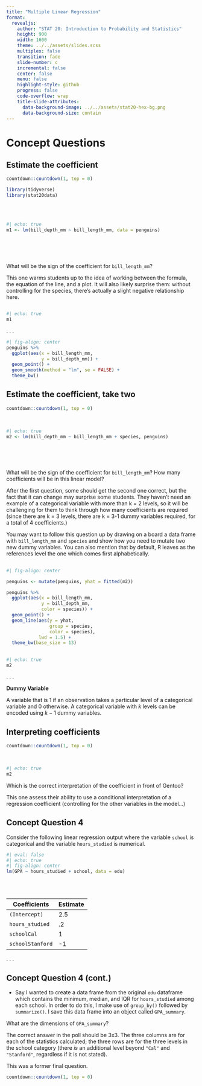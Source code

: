 ```yaml
---
title: "Multiple Linear Regression"
format:
  revealjs:
    author: "STAT 20: Introduction to Probability and Statistics"
    height: 900
    width: 1600
    theme: ../../assets/slides.scss
    multiplex: false
    transition: fade
    slide-number: c
    incremental: false
    center: false
    menu: false
    highlight-style: github
    progress: false
    code-overflow: wrap
    title-slide-attributes:
      data-background-image: ../../assets/stat20-hex-bg.png
      data-background-size: contain
---
```


# Concept Questions

## Estimate the coefficient

```r
countdown::countdown(1, top = 0)
```

```r
library(tidyverse)
library(stat20data)
```

\
\

```r
#| echo: true
m1 <- lm(bill_depth_mm ~ bill_length_mm, data = penguins)
```

\
\
\

:::{.poll}
What will be the sign of the coefficient for  `bill_length_mm`?
:::

:::notes
This one warms students up to the idea of working between the formula, the equation of the line, and a plot. It will also likely surprise them: without controlling for the species, there's actually a slight negative relationship here.
:::


## 

```r
#| echo: true
m1
```

. . .

```r
#| fig-align: center
penguins %>%
  ggplot(aes(x = bill_length_mm,
             y = bill_depth_mm)) +
  geom_point() +
  geom_smooth(method = "lm", se = FALSE) +
  theme_bw()
```


## Estimate the coefficient, take two

```r
countdown::countdown(1, top = 0)
```

\

```r
#| echo: true
m2 <- lm(bill_depth_mm ~ bill_length_mm + species, penguins)
```

\
\
\

:::{.poll}
What will be the sign of the coefficient for  `bill_length_mm`? How many coefficients will be in this linear model?
:::

:::notes
After the first question, some should get the second one correct, but the fact that it can change may surprise some students. They haven't need an example of a categorical variable with more than k = 2 levels, so it will be challenging for them to think through how many coefficients are required (since there are k = 3 levels, there are k = 3-1 dummy variables required, for a total of 4 coefficients.)

You may want to follow this question up by drawing on a board a data frame with `bill_length_mm` and `species` and show how you need to mutate two new dummy variables. You can also mention that by default, R leaves as the references level the one which comes first alphabetically.
:::

## 

```r
#| fig-align: center

penguins <- mutate(penguins, yhat = fitted(m2))

penguins %>%
  ggplot(aes(x = bill_length_mm,
             y = bill_depth_mm,
             color = species)) +
  geom_point() +
  geom_line(aes(y = yhat, 
                group = species,
                color = species),
            lwd = 1.5) +
  theme_bw(base_size = 13)
```

##

```r
#| echo: true
m2
```

. . .

**Dummy Variable**

A variable that is 1 if an observation takes a particular level of a categorical variable and 0 otherwise. A categorical variable with $k$ levels can be encoded using $k - 1$ dummy variables.


## Interpreting coefficients

```r
countdown::countdown(1, top = 0)
```

\

```r
#| echo: true
m2
```

:::poll
Which is the correct interpretation of the coefficient in front of Gentoo?
:::

:::notes
This one assess their ability to use a conditional interpretation of a regression coefficient (controlling for the other variables in the model...)
:::

## Concept Question 4

Consider the following linear regression output where the variable `school` is categorical and the variable `hours_studied` is numerical.

```r
#| eval: false
#| echo: true
#| fig-align: center
lm(GPA ~ hours_studied + school, data = edu)
```

\   
\   

| Coefficients     | Estimate |
| ----------- | ----------- |
| `(Intercept)`      | 2.5       |
| `hours_studied`        | .2        |
| `schoolCal`      | 1       |
| `schoolStanford`        | -1      |

. . . 

## Concept Question 4 (cont.)

-   Say I wanted to create a data frame from the original `edu` dataframe which contains the minimum, median, and IQR for `hours_studied` among each school. In order to do this, I make use of `group_by()` followed by `summarize()`. I save this data frame into an object called `GPA_summary`.


:::poll
What are the dimensions of `GPA_summary`?
:::


:::notes
The correct answer in the poll should be 3x3. The three columns are for each of the statistics calculated; the three rows are for the three levels in the school category (there *is* an additional level beyond `"Cal"` and `"Stanford"`, regardless if it is not stated). 

This was a former final question.
:::

```r
countdown::countdown(1, top = 0)
```

<!-- ## MLR Geometry -->

<!-- . . . -->

<!-- ```{r} -->
<!-- countdown::countdown(1, top = 0) -->
<!-- ``` -->

<!-- ```{r} -->
<!-- zagat <- read_csv("https://www.dropbox.com/s/c797oanmvdzjegt/zagat.csv?dl=1") -->
<!-- ``` -->

<!-- ```{r} -->
<!-- #| echo: true -->
<!-- m3 <- lm(price ~ food + decor + geo, data = zagat) -->
<!-- ``` -->

<!-- :::poll -->
<!-- What is the geometry described by this model? -->
<!-- ::: -->

<!-- ::: -->
<!-- The answer is two parallel planes. -->

<!-- This is to test their ability to extrapolate from the examples they've seen in the notes. It's also to have fun spinning a 3D scatter plot. -->

<!-- Students might ask about higher dim, where these models describe "hyperplanes". -->
<!-- ::: -->


<!-- ## -->

<!-- ```{r} -->
<!-- #| code-fold: false -->
<!-- #| echo: false -->
<!-- #| eval: false -->
<!-- library(plotly) -->
<!-- library(reshape2) -->

<!-- grid_points <- 30 -->
<!-- axis_x <- seq(min(zagat$food), -->
<!--               max(zagat$food), -->
<!--               length.out = grid_points) -->
<!-- axis_y <- seq(min(zagat$decor), -->
<!--               max(zagat$decor), -->
<!--               length.out = grid_points) -->
<!-- zagat_plane <- expand.grid(food = axis_x, -->
<!--                          decor = axis_y, -->
<!--                          KEEP.OUT.ATTRS = F) -->
<!-- zagat_plane$price <- predict.lm(m3, newdata = zagat_plane) -->
<!-- z <- acast(zagat_plane, food ~ decor + geo, value.var = "price") -->
<!-- p <- plot_ly(zagat, x = ~food, y = ~decor, z = ~price, showlegend=FALSE) %>% -->
<!--   add_markers(marker = list(size = 5, -->
<!--                             opacity = .6, -->
<!--                             color = "steelblue"), -->
<!--               name = ~restaurant) %>% -->
<!--   config(displayModeBar = FALSE) -->
<!-- p %>% -->
<!--   add_surface(x = axis_x, -->
<!--               y = axis_y, -->
<!--               z = z, showscale=FALSE, -->
<!--               colorscale = list(c(0, 1), c("tan", "tan")), -->
<!--               name = "Linear Model") -->
<!-- ``` -->

<!-- ```{r} -->
<!-- library(plotly) -->
<!-- library(reshape2) -->
<!-- m1 <- lm(price ~ food + decor, data = zagat) -->
<!-- grid_points <- 30 -->
<!-- axis_x <- seq(min(zagat$food),  -->
<!--               max(zagat$food), -->
<!--               length.out = grid_points) -->
<!-- axis_y <- seq(min(zagat$decor),  -->
<!--               max(zagat$decor), -->
<!--               length.out = grid_points) -->
<!-- zagat_plane <- expand.grid(food = axis_x,  -->
<!--                          decor = axis_y,  -->
<!--                          KEEP.OUT.ATTRS = F) -->
<!-- zagat_plane$price <- predict.lm(m1, newdata = zagat_plane) -->
<!-- z <- acast(zagat_plane, food ~ decor, value.var = "price") -->

<!-- m2 <- lm(price ~ food + decor + geo, data = zagat) -->

<!-- zagat_plane_geo <- zagat_plane %>% -->
<!--   mutate(geo = 1) -->
<!-- zagat_plane_geo$price <- predict.lm(m2, newdata = zagat_plane_geo) -->
<!-- z_geo <- acast(zagat_plane_geo, food ~ decor, value.var = "price") -->
<!-- zagat_plane_west <- zagat_plane %>% -->
<!--   mutate(geo = 0) -->
<!-- zagat_plane_west$price <- predict.lm(m2, newdata = zagat_plane_west) -->
<!-- z_west <- acast(zagat_plane_west, food ~ decor, value.var = "price") -->

<!-- plot_ly(zagat, x = ~food, y = ~decor, z = ~price) %>% -->
<!--   add_markers(marker = list(size = 5, -->
<!--                             opacity = .6)) %>% -->
<!--   add_surface(x = ~axis_x,  -->
<!--               y = ~axis_y,  -->
<!--               z = ~z_geo, -->
<!--               showscale = FALSE) %>% -->
<!--   add_surface(x = ~axis_x,  -->
<!--               y = ~axis_y,  -->
<!--               z = ~z_west, -->
<!--               showscale = FALSE) -->
<!-- ``` -->

